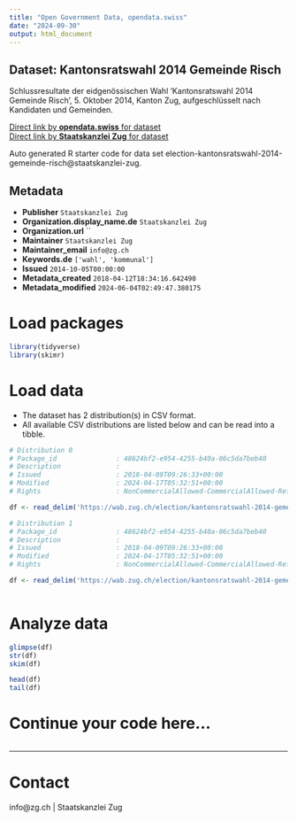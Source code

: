 ```yaml
---
title: "Open Government Data, opendata.swiss"
date: "2024-09-30"
output: html_document
---
```


## Dataset: Kantonsratswahl 2014 Gemeinde Risch

Schlussresultate der eidgenössischen Wahl 'Kantonsratswahl 2014 Gemeinde Risch', 5. Oktober 2014, Kanton Zug, aufgeschlüsselt nach Kandidaten und Gemeinden.

[Direct link by **opendata.swiss** for dataset](https://opendata.swiss/de/dataset/kantonsratswahl-2014-gemeinde-risch)<br>
[Direct link by **Staatskanzlei Zug** for dataset](https://wab.zug.ch/election/kantonsratswahl-2014-gemeinde-risch/data)

Auto generated R starter code for data set election-kantonsratswahl-2014-gemeinde-risch@staatskanzlei-zug.

## Metadata

- **Publisher** `Staatskanzlei Zug`
- **Organization.display_name.de** `Staatskanzlei Zug`
- **Organization.url** ``
- **Maintainer** `Staatskanzlei Zug`
- **Maintainer_email** `info@zg.ch`
- **Keywords.de** `['wahl', 'kommunal']`
- **Issued** `2014-10-05T00:00:00`
- **Metadata_created** `2018-04-12T18:34:16.642490`
- **Metadata_modified** `2024-06-04T02:49:47.380175`


# Load packages

```r

library(tidyverse)
library(skimr)

```

# Load data

-   The dataset has 2 distribution(s) in CSV format.
-   All available CSV distributions are listed below and can be read into a tibble.

```r

# Distribution 0
# Package_id               : 48624bf2-e954-4255-b40a-06c5da7beb40
# Description              : 
# Issued                   : 2018-04-09T09:26:33+00:00
# Modified                 : 2024-04-17T05:32:51+00:00
# Rights                   : NonCommercialAllowed-CommercialAllowed-ReferenceRequired

df <- read_delim('https://wab.zug.ch/election/kantonsratswahl-2014-gemeinde-risch/data-parties-csv')

# Distribution 1
# Package_id               : 48624bf2-e954-4255-b40a-06c5da7beb40
# Description              : 
# Issued                   : 2018-04-09T09:26:33+00:00
# Modified                 : 2024-04-17T05:32:51+00:00
# Rights                   : NonCommercialAllowed-CommercialAllowed-ReferenceRequired

df <- read_delim('https://wab.zug.ch/election/kantonsratswahl-2014-gemeinde-risch/data-csv')



```

# Analyze data

```r

glimpse(df)
str(df)
skim(df)

head(df)
tail(df)

```

# Continue your code here...

```r

```

------------------------------------------------------------------------

# Contact

info@zg.ch | Staatskanzlei Zug
